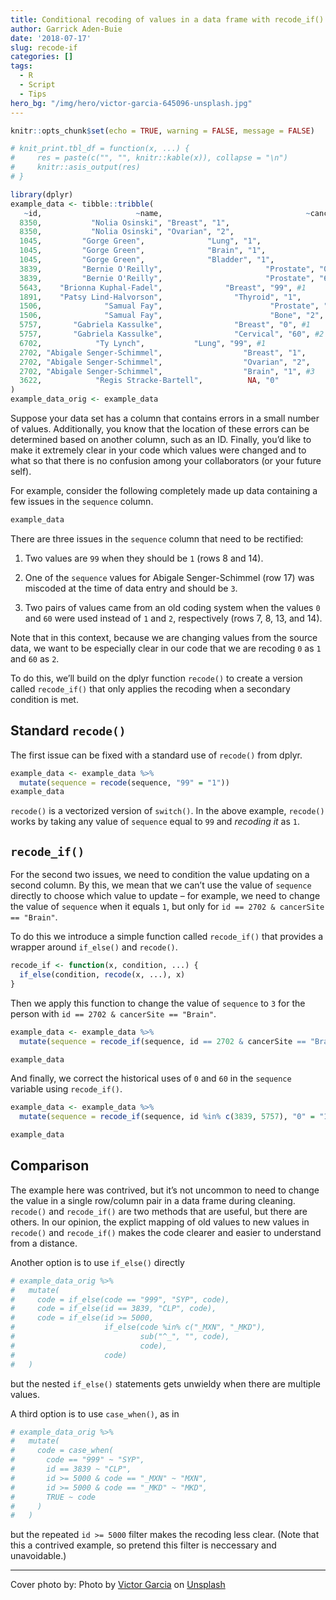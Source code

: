 ```yaml
---
title: Conditional recoding of values in a data frame with recode_if()
author: Garrick Aden-Buie
date: '2018-07-17'
slug: recode-if
categories: []
tags:
  - R
  - Script
  - Tips
hero_bg: "/img/hero/victor-garcia-645096-unsplash.jpg"
---
```


```r
knitr::opts_chunk$set(echo = TRUE, warning = FALSE, message = FALSE)

# knit_print.tbl_df = function(x, ...) {
#     res = paste(c("", "", knitr::kable(x)), collapse = "\n")
#     knitr::asis_output(res)
# }

library(dplyr)
example_data <- tibble::tribble(
   ~id,                     ~name,                                ~cancerSite, ~sequence,
  8350,           "Nolia Osinski", "Breast", "1",
  8350,           "Nolia Osinski", "Ovarian", "2",
  1045,         "Gorge Green",              "Lung", "1",
  1045,         "Gorge Green",              "Brain", "1",
  1045,         "Gorge Green",              "Bladder", "1",
  3839,         "Bernie O'Reilly",                       "Prostate", "0", #1
  3839,         "Bernie O'Reilly",                       "Prostate", "60", #2
  5643,    "Brionna Kuphal-Fadel",              "Breast", "99", #1
  1891,    "Patsy Lind-Halvorson",                "Thyroid", "1",
  1506,              "Samual Fay",                        "Prostate", "1", 
  1506,              "Samual Fay",                        "Bone", "2",
  5757,       "Gabriela Kassulke",                "Breast", "0", #1
  5757,       "Gabriela Kassulke",                "Cervical", "60", #2
  6702,            "Ty Lynch",           "Lung", "99", #1
  2702, "Abigale Senger-Schimmel",                  "Breast", "1",
  2702, "Abigale Senger-Schimmel",                  "Ovarian", "2",
  2702, "Abigale Senger-Schimmel",                  "Brain", "1", #3
  3622,            "Regis Stracke-Bartell",          NA, "0"
)
example_data_orig <- example_data
```

Suppose your data set has a column that contains errors in a small number of values.
Additionally, you know that the location of these errors can be determined based on another column, such as an ID.
Finally, you'd like to make it extremely clear in your code which values were changed and to what so that there is no confusion among your collaborators (or your future self).

For example, consider the following completely made up data containing a few issues in the `sequence` column.

```r
example_data
```

There are three issues in the `sequence` column that need to be rectified:

1. Two values are `99` when they should be `1` (rows 8 and 14).

1. One of the `sequence` values for Abigale Senger-Schimmel (row 17) was miscoded at the time of data entry and should be `3`.

1. Two pairs of values came from an old coding system when the values `0` and `60` were used instead of `1` and `2`, respectively (rows 7, 8, 13, and 14). 

Note that in this context, because we are changing values from the source data, we want to be especially clear in our code that we are recoding `0` as `1` and `60` as `2`.

To do this, we'll build on the dplyr function `recode()` to create a version called `recode_if()` that only applies the recoding when a secondary condition is met.

## Standard `recode()`

The first issue can be fixed with a standard use of `recode()` from dplyr.

```r
example_data <- example_data %>% 
  mutate(sequence = recode(sequence, "99" = "1"))
example_data
```

`recode()` is a vectorized version of `switch()`.
In the above example, `recode()` works by taking any value of `sequence` equal to `99` and _recoding it_ as `1`.

## `recode_if()`

For the second two issues, we need to condition the value updating on a second column.
By this, we mean that we can't use the value of `sequence` directly to choose which value to update -- for example, we need to change the value of `sequence` when it equals `1`, but only for `id == 2702 & cancerSite == "Brain"`.

To do this we introduce a simple function called `recode_if()` that provides a wrapper around `if_else()` and `recode()`.

```r
recode_if <- function(x, condition, ...) {
  if_else(condition, recode(x, ...), x)
}
```

Then we apply this function to change the value of `sequence` to `3` for the person with `id == 2702 & cancerSite == "Brain"`.

```r
example_data <- example_data %>%
  mutate(sequence = recode_if(sequence, id == 2702 & cancerSite == "Brain", "1" = "3"))

example_data
```

And finally, we correct the historical uses of `0` and `60` in the `sequence` variable using `recode_if()`.

```r
example_data <- example_data %>%
  mutate(sequence = recode_if(sequence, id %in% c(3839, 5757), "0" = "1", "60" = "2"))

example_data
```

## Comparison

The example here was contrived, but it's not uncommon to need to change the value in a single row/column pair in a data frame during cleaning.
`recode()` and `recode_if()` are two methods that are useful, but there are others.
In our opinion, the explict mapping of old values to new values in `recode()` and `recode_if()` makes the code clearer and easier to understand from a distance.

Another option is to use `if_else()` directly

```r
# example_data_orig %>% 
#   mutate(
#     code = if_else(code == "999", "SYP", code),
#     code = if_else(id == 3839, "CLP", code),
#     code = if_else(id >= 5000,
#                    if_else(code %in% c("_MXN", "_MKD"), 
#                            sub("^_", "", code),
#                            code),
#                    code)
#   )
```

but the nested `if_else()` statements gets unwieldy when there are multiple values.

A third option is to use `case_when()`, as in

```r
# example_data_orig %>% 
#   mutate(
#     code = case_when(
#       code == "999" ~ "SYP",
#       id == 3839 ~ "CLP",
#       id >= 5000 & code == "_MXN" ~ "MXN",
#       id >= 5000 & code == "_MKD" ~ "MKD",
#       TRUE ~ code
#     )
#   )
```

but the repeated `id >= 5000` filter makes the recoding less clear.
(Note that this a contrived example, so pretend this filter is neccessary and unavoidable.)

---

Cover photo by: Photo by [Victor Garcia](https://unsplash.com/photos/0yL6nXhn0pI?utm_source=unsplash&utm_medium=referral&utm_content=creditCopyText) on [Unsplash](https://unsplash.com/search/photos/grid?utm_source=unsplash&utm_medium=referral&utm_content=creditCopyText)